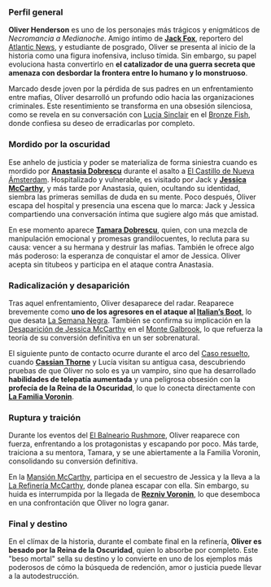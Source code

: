 ### Perfil general

**Oliver Henderson** es uno de los personajes más trágicos y enigmáticos de _Necromancia a Medianoche_. Amigo íntimo de **[Jack Fox](Jack%20Fox.md)**, reportero del [Atlantic News](Atlantic%20News.md), y estudiante de posgrado, Oliver se presenta al inicio de la historia como una figura inofensiva, incluso tímida. Sin embargo, su papel evoluciona hasta convertirlo en **el catalizador de una guerra secreta que amenaza con desbordar la frontera entre lo humano y lo monstruoso**.

Marcado desde joven por la pérdida de sus padres en un enfrentamiento entre mafias, Oliver desarrolló un profundo odio hacia las organizaciones criminales. Este resentimiento se transforma en una obsesión silenciosa, como se revela en su conversación con [Lucia Sinclair](Lucia%20Sinclair.md) en el [Bronze Fish](Bronze%20Fish.md), donde confiesa su deseo de erradicarlas por completo.

### Mordido por la oscuridad

Ese anhelo de justicia y poder se materializa de forma siniestra cuando es mordido por **[Anastasia Dobrescu](Anastasia%20Dobrescu.md)** durante el asalto a [El Castillo de Nueva Ámsterdam](El%20Castillo%20de%20Nueva%20Ámsterdam.md). Hospitalizado y vulnerable, es visitado por Jack y **[Jessica McCarthy](Jessica%20McCarthy.md)**, y más tarde por Anastasia, quien, ocultando su identidad, siembra las primeras semillas de duda en su mente. Poco después, Oliver escapa del hospital y presencia una escena que lo marca: Jack y Jessica compartiendo una conversación íntima que sugiere algo más que amistad.

En ese momento aparece **[Tamara Dobrescu](Tamara%20Dobrescu.md)**, quien, con una mezcla de manipulación emocional y promesas grandilocuentes, lo recluta para su causa: vencer a su hermana y destruir las mafias. También le ofrece algo más poderoso: la esperanza de conquistar el amor de Jessica. Oliver acepta sin titubeos y participa en el ataque contra Anastasia.

### Radicalización y desaparición

Tras aquel enfrentamiento, Oliver desaparece del radar. Reaparece brevemente como **uno de los agresores en el ataque al [Italian’s Boot](Italian’s%20Boot.md)**, lo que desata [La Semana Negra](La%20Semana%20Negra.md). También se confirma su implicación en la [Desaparición de Jessica McCarthy](Desaparición%20de%20Jessica%20McCarthy.md) en el [Monte Galbrook](Monte%20Galbrook.md), lo que refuerza la teoría de su conversión definitiva en un ser sobrenatural.

El siguiente punto de contacto ocurre durante el arco del [Caso resuelto](Caso%20resuelto.md), cuando **[Cassian Thorne](Cassian%20Thorne.md)** y Lucía visitan su antigua casa, descubriendo pruebas de que Oliver no solo es ya un vampiro, sino que ha desarrollado **habilidades de telepatía aumentada** y una peligrosa obsesión con la **profecía de la Reina de la Oscuridad**, lo que lo conecta directamente con **[La Familia Voronin](La%20Familia%20Voronin.md)**.

### Ruptura y traición

Durante los eventos del [El Balneario Rushmore](El%20Balneario%20Rushmore.md), Oliver reaparece con fuerza, enfrentando a los protagonistas y escapando por poco. Más tarde, traiciona a su mentora, Tamara, y se une abiertamente a la Familia Voronin, consolidando su conversión definitiva.

En la [Mansión McCarthy](Mansión%20McCarthy.md), participa en el secuestro de Jessica y la lleva a la [La Refinería McCarthy](La%20Refinería%20McCarthy.md), donde planea escapar con ella. Sin embargo, su huida es interrumpida por la llegada de **[Rezniv Voronin](Rezniv%20Voronin.md)**, lo que desemboca en una confrontación que Oliver no logra ganar.

### Final y destino

En el clímax de la historia, durante el combate final en la refinería, **Oliver es besado por la Reina de la Oscuridad**, quien lo absorbe por completo. Este "beso mortal" sella su destino y lo convierte en uno de los ejemplos más poderosos de cómo la búsqueda de redención, amor o justicia puede llevar a la autodestrucción.